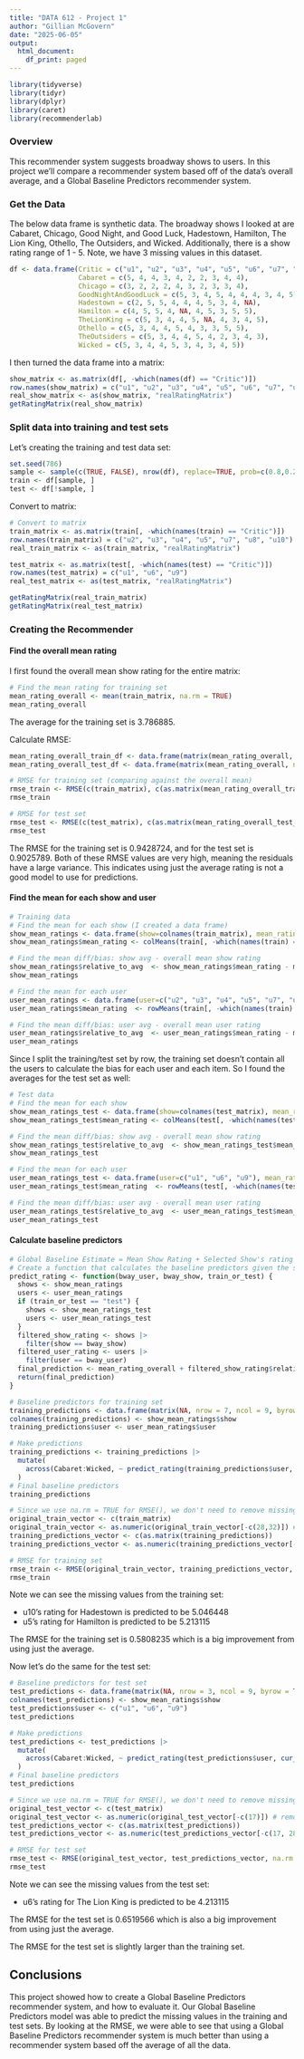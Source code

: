 ```yaml
---
title: "DATA 612 - Project 1"
author: "Gillian McGovern"
date: "2025-06-05"
output:
  html_document:
    df_print: paged
---
```


```r
library(tidyverse)
library(tidyr)
library(dplyr)
library(caret)
library(recommenderlab)
```

### Overview

This recommender system suggests broadway shows to users. In this project we'll compare a recommender system based off of the data's overall average, and a Global Baseline Predictors recommender system.

### Get the Data

The below data frame is synthetic data. The broadway shows I looked at are Cabaret, Chicago, Good Night, and Good Luck, Hadestown, Hamilton, The Lion King, Othello, The Outsiders, and Wicked. Additionally, there is a show rating range of 1 - 5. Note, we have 3 missing values in this dataset.

```r
df <- data.frame(Critic = c("u1", "u2", "u3", "u4", "u5", "u6", "u7", "u8", "u9", "u10"),
                 Cabaret = c(5, 4, 4, 3, 4, 2, 2, 3, 4, 4),
                 Chicago = c(3, 2, 2, 2, 4, 3, 2, 3, 3, 4),
                 GoodNightAndGoodLuck = c(5, 3, 4, 5, 4, 4, 4, 3, 4, 5),
                 Hadestown = c(2, 5, 5, 4, 4, 4, 5, 3, 4, NA),
                 Hamilton = c(4, 5, 5, 4, NA, 4, 5, 3, 5, 5),
                 TheLionKing = c(5, 3, 4, 4, 5, NA, 4, 3, 4, 5),
                 Othello = c(5, 3, 4, 4, 5, 4, 3, 3, 5, 5),
                 TheOutsiders = c(5, 3, 4, 4, 5, 4, 2, 3, 4, 3),
                 Wicked = c(5, 3, 4, 4, 5, 3, 4, 3, 4, 5))
```

I then turned the data frame into a matrix:

```r
show_matrix <- as.matrix(df[, -which(names(df) == "Critic")])
row.names(show_matrix) = c("u1", "u2", "u3", "u4", "u5", "u6", "u7", "u8", "u9", "u10")
real_show_matrix <- as(show_matrix, "realRatingMatrix")
getRatingMatrix(real_show_matrix)
```

### Split data into training and test sets

Let's creating the training and test data set:

```r
set.seed(786)
sample <- sample(c(TRUE, FALSE), nrow(df), replace=TRUE, prob=c(0.8,0.2))
train <- df[sample, ]
test <- df[!sample, ]
```

Convert to matrix:

```r
# Convert to matrix
train_matrix <- as.matrix(train[, -which(names(train) == "Critic")])
row.names(train_matrix) = c("u2", "u3", "u4", "u5", "u7", "u8", "u10")
real_train_matrix <- as(train_matrix, "realRatingMatrix")

test_matrix <- as.matrix(test[, -which(names(test) == "Critic")])
row.names(test_matrix) = c("u1", "u6", "u9")
real_test_matrix <- as(test_matrix, "realRatingMatrix")

getRatingMatrix(real_train_matrix)
getRatingMatrix(real_test_matrix)
```

### Creating the Recommender

#### Find the overall mean rating

I first found the overall mean show rating for the entire matrix:

```r
# Find the mean rating for training set
mean_rating_overall <- mean(train_matrix, na.rm = TRUE)
mean_rating_overall
```

The average for the training set is 3.786885.

Calculate RMSE:

```r
mean_rating_overall_train_df <- data.frame(matrix(mean_rating_overall, nrow = 7, ncol = 9, byrow = TRUE))
mean_rating_overall_test_df <- data.frame(matrix(mean_rating_overall, nrow = 3, ncol = 9, byrow = TRUE))

# RMSE for training set (comparing against the overall mean)
rmse_train <- RMSE(c(train_matrix), c(as.matrix(mean_rating_overall_train_df)), na.rm = TRUE)
rmse_train

# RMSE for test set
rmse_test <- RMSE(c(test_matrix), c(as.matrix(mean_rating_overall_test_df)), na.rm = TRUE)
rmse_test
```

The RMSE for the training set is 0.9428724, and for the test set is 0.9025789. Both of these RMSE values are very high, meaning the residuals have a large variance. This indicates using just the average rating is not a good model to use for predictions.

#### Find the mean for each show and user

```r
# Training data
# Find the mean for each show (I created a data frame)
show_mean_ratings <- data.frame(show=colnames(train_matrix), mean_rating=NA, relative_to_avg=NA)
show_mean_ratings$mean_rating <- colMeans(train[, -which(names(train) == "Critic")], na.rm = TRUE)

# Find the mean diff/bias: show avg - overall mean show rating
show_mean_ratings$relative_to_avg  <- show_mean_ratings$mean_rating - mean_rating_overall
show_mean_ratings

# Find the mean for each user
user_mean_ratings <- data.frame(user=c("u2", "u3", "u4", "u5", "u7", "u8", "u10"), mean_rating=NA, relative_to_avg=NA)
user_mean_ratings$mean_rating  <- rowMeans(train[, -which(names(train) == "Critic")], na.rm = TRUE)

# Find the mean diff/bias: user avg - overall mean user rating
user_mean_ratings$relative_to_avg  <- user_mean_ratings$mean_rating - mean_rating_overall
user_mean_ratings
```

Since I split the training/test set by row, the training set doesn't contain all the users to calculate the bias for each user and each item. So I found the averages for the test set as well:

```r
# Test data
# Find the mean for each show
show_mean_ratings_test <- data.frame(show=colnames(test_matrix), mean_rating=NA, relative_to_avg=NA)
show_mean_ratings_test$mean_rating <- colMeans(test[, -which(names(test) == "Critic")], na.rm = TRUE)

# Find the mean diff/bias: show avg - overall mean show rating
show_mean_ratings_test$relative_to_avg  <- show_mean_ratings_test$mean_rating - mean_rating_overall
show_mean_ratings_test

# Find the mean for each user
user_mean_ratings_test <- data.frame(user=c("u1", "u6", "u9"), mean_rating=NA, relative_to_avg=NA)
user_mean_ratings_test$mean_rating  <- rowMeans(test[, -which(names(test) == "Critic")], na.rm = TRUE)

# Find the mean diff/bias: user avg - overall mean user rating
user_mean_ratings_test$relative_to_avg  <- user_mean_ratings_test$mean_rating - mean_rating_overall
user_mean_ratings_test
```

#### Calculate baseline predictors

```r
# Global Baseline Estimate = Mean Show Rating + Selected Show's rating relative to average + User's rating relative to average
# Create a function that calculates the baseline predictors given the show and user
predict_rating <- function(bway_user, bway_show, train_or_test) {
  shows <- show_mean_ratings
  users <- user_mean_ratings
  if (train_or_test == "test") {
    shows <- show_mean_ratings_test
    users <- user_mean_ratings_test
  }
  filtered_show_rating <- shows |>
    filter(show == bway_show)
  filtered_user_rating <- users |>
    filter(user == bway_user)
  final_prediction <- mean_rating_overall + filtered_show_rating$relative_to_avg + filtered_user_rating$relative_to_avg
  return(final_prediction)
}

# Baseline predictors for training set
training_predictions <- data.frame(matrix(NA, nrow = 7, ncol = 9, byrow = TRUE))
colnames(training_predictions) <- show_mean_ratings$show
training_predictions$user <- user_mean_ratings$user

# Make predictions
training_predictions <- training_predictions |>
  mutate(
    across(Cabaret:Wicked, ~ predict_rating(training_predictions$user, cur_column(), "train"))
  )
# Final baseline predictors
training_predictions

# Since we use na.rm = TRUE for RMSE(), we don't need to remove missing values but to keep it cleaner, let's just remove
original_train_vector <- c(train_matrix)
original_train_vector <- as.numeric(original_train_vector[-c(28,32)]) # remove missing values
training_predictions_vector <- c(as.matrix(training_predictions))
training_predictions_vector <- as.numeric(training_predictions_vector[-c(28,32, 64:70)])

# RMSE for training set
rmse_train <- RMSE(original_train_vector, training_predictions_vector, na.rm = TRUE)
rmse_train
```

Note we can see the missing values from the training set:

* u10's rating for Hadestown is predicted to be 5.046448
* u5's rating for Hamilton is predicted to be 5.213115

The RMSE for the training set is 0.5808235 which is a big improvement from using just the average.

Now let's do the same for the test set:

```r
# Baseline predictors for test set
test_predictions <- data.frame(matrix(NA, nrow = 3, ncol = 9, byrow = TRUE))
colnames(test_predictions) <- show_mean_ratings$show
test_predictions$user <- c("u1", "u6", "u9")
test_predictions

# Make predictions
test_predictions <- test_predictions |>
  mutate(
    across(Cabaret:Wicked, ~ predict_rating(test_predictions$user, cur_column(), "test"))
  )
# Final baseline predictors
test_predictions

# Since we use na.rm = TRUE for RMSE(), we don't need to remove missing values but to keep it cleaner, let's just remove
original_test_vector <- c(test_matrix)
original_test_vector <- as.numeric(original_test_vector[-c(17)]) # remove missing values
test_predictions_vector <- c(as.matrix(test_predictions))
test_predictions_vector <- as.numeric(test_predictions_vector[-c(17, 28:30)])

# RMSE for test set
rmse_test <- RMSE(original_test_vector, test_predictions_vector, na.rm = TRUE)
rmse_test
```

Note we can see the missing values from the test set:

* u6's rating for The Lion King is predicted to be 4.213115

The RMSE for the test set is 0.6519566 which is also a big improvement from using just the average.

The RMSE for the test set is slightly larger than the training set.

## Conclusions

This project showed how to create a Global Baseline Predictors recommender system, and how to evaluate it. Our Global Baseline Predictors model was able to predict the missing values in the training and test sets. By looking at the RMSE, we were able to see that using a Global Baseline Predictors recommender system is much better than using a recommender system based off the average of all the data.
